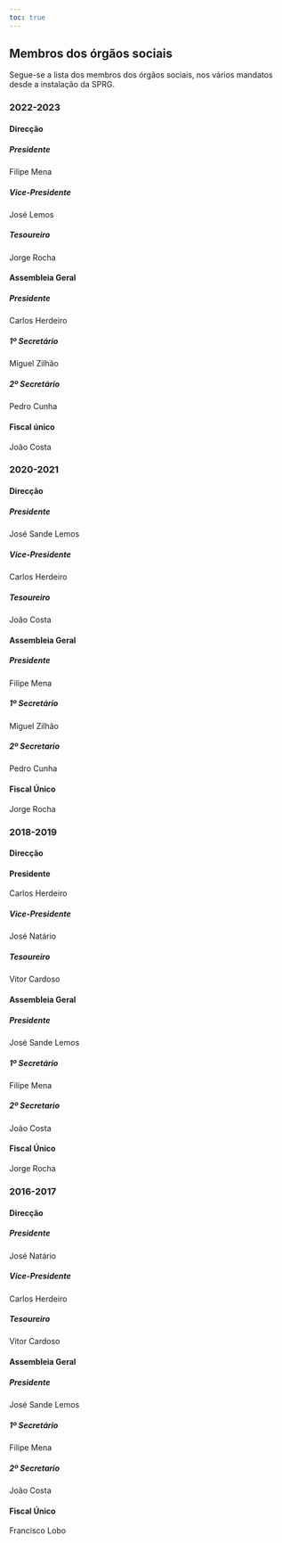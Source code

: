 ```yaml
---
toc: true
---
```


## Membros dos órgãos sociais

Segue-se a lista dos membros dos órgãos sociais, nos vários mandatos desde a instalação da SPRG.

### 2022-2023

#### Direcção

##### Presidente
Filipe Mena

##### Vice-Presidente
José Lemos

##### Tesoureiro
Jorge Rocha


#### Assembleia Geral

##### Presidente
Carlos Herdeiro

##### 1º Secretário
Miguel Zilhão

##### 2º Secretário
Pedro Cunha


#### Fiscal único
João Costa


### 2020-2021

#### Direcção

##### Presidente
José Sande Lemos

##### Vice-Presidente
Carlos Herdeiro

##### Tesoureiro
João Costa

#### Assembleia Geral

##### Presidente
Filipe Mena

##### 1º Secretário
Miguel Zilhão

##### 2º Secretario
Pedro Cunha

#### Fiscal Único
Jorge Rocha



### 2018-2019

#### Direcção

#### Presidente
Carlos Herdeiro

##### Vice-Presidente
José Natário

##### Tesoureiro
Vitor Cardoso


#### Assembleia Geral

##### Presidente
José Sande Lemos

##### 1º Secretário
Filipe Mena

##### 2º Secretario
João Costa


#### Fiscal Único
Jorge Rocha


### 2016-2017

#### Direcção

##### Presidente
José Natário

##### Vice-Presidente
Carlos Herdeiro

##### Tesoureiro
Vitor Cardoso


#### Assembleia Geral

##### Presidente
José Sande Lemos

##### 1º Secretário
Filipe Mena

##### 2º Secretario
João Costa

#### Fiscal Único
Francisco Lobo
